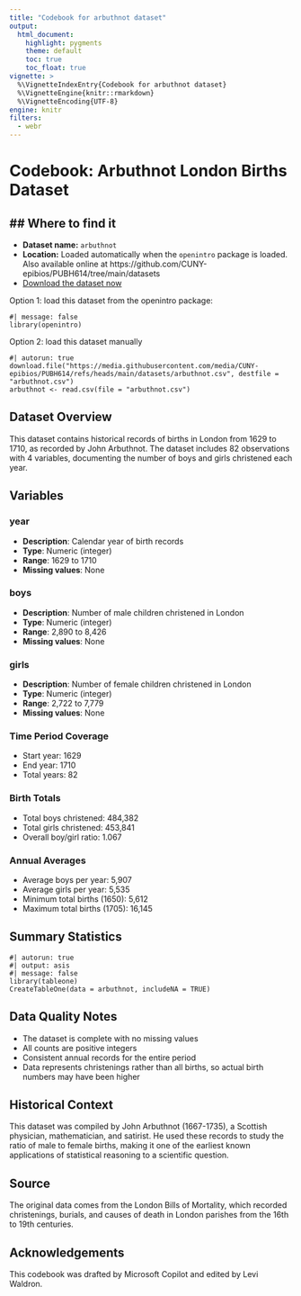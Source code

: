 ```yaml
---
title: "Codebook for arbuthnot dataset"
output:
  html_document:
    highlight: pygments
    theme: default
    toc: true
    toc_float: true
vignette: >
  %\VignetteIndexEntry{Codebook for arbuthnot dataset}
  %\VignetteEngine{knitr::rmarkdown}
  %\VignetteEncoding{UTF-8}
engine: knitr
filters:
  - webr
---
```


# Codebook: Arbuthnot London Births Dataset

## Where to find it
- 
- **Dataset name:** `arbuthnot`
- **Location:** Loaded automatically when the `openintro` package is loaded. 
Also available online at https://github.com/CUNY-epibios/PUBH614/tree/main/datasets
- [Download the dataset now](https://media.githubusercontent.com/media/CUNY-epibios/PUBH614/main/datasets/arbuthnot.csv)

Option 1: load this dataset from the openintro package:
```webr-r
#| message: false
library(openintro)
```

Option 2: load this dataset manually
```webr-r
#| autorun: true
download.file("https://media.githubusercontent.com/media/CUNY-epibios/PUBH614/refs/heads/main/datasets/arbuthnot.csv", destfile = "arbuthnot.csv")
arbuthnot <- read.csv(file = "arbuthnot.csv")
```

## Dataset Overview
This dataset contains historical records of births in London from 1629 to 1710, as recorded by John Arbuthnot. The dataset includes 82 observations with 4 variables, documenting the number of boys and girls christened each year.

## Variables

### year
- **Description**: Calendar year of birth records
- **Type**: Numeric (integer)
- **Range**: 1629 to 1710
- **Missing values**: None

### boys
- **Description**: Number of male children christened in London
- **Type**: Numeric (integer)
- **Range**: 2,890 to 8,426
- **Missing values**: None

### girls
- **Description**: Number of female children christened in London
- **Type**: Numeric (integer)
- **Range**: 2,722 to 7,779
- **Missing values**: None

### Time Period Coverage
- Start year: 1629
- End year: 1710
- Total years: 82

### Birth Totals
- Total boys christened: 484,382
- Total girls christened: 453,841
- Overall boy/girl ratio: 1.067

### Annual Averages
- Average boys per year: 5,907
- Average girls per year: 5,535
- Minimum total births (1650): 5,612
- Maximum total births (1705): 16,145

## Summary Statistics

```webr-r
#| autorun: true
#| output: asis
#| message: false
library(tableone)
CreateTableOne(data = arbuthnot, includeNA = TRUE)
```

## Data Quality Notes
- The dataset is complete with no missing values
- All counts are positive integers
- Consistent annual records for the entire period
- Data represents christenings rather than all births, so actual birth numbers may have been higher

## Historical Context
This dataset was compiled by John Arbuthnot (1667-1735), a Scottish physician, mathematician, and satirist. He used these records to study the ratio of male to female births, making it one of the earliest known applications of statistical reasoning to a scientific question.

## Source
The original data comes from the London Bills of Mortality, which recorded christenings, burials, and causes of death in London parishes from the 16th to 19th centuries.

## Acknowledgements
This codebook was drafted by Microsoft Copilot and edited by Levi Waldron.
